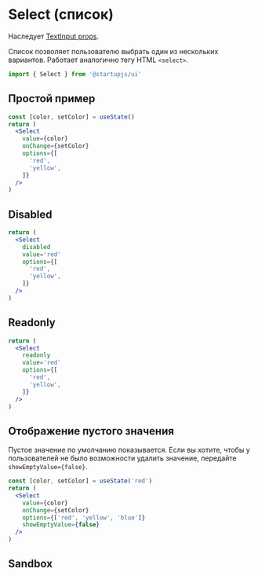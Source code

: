 
# Select (список)

Наследует [TextInput props](/docs/forms/TextInput).

Список позволяет пользователю выбрать один из нескольких вариантов. Работает аналогично тегу HTML `<select>`.

```jsx
import { Select } from '@startupjs/ui'
```

## Простой пример

```jsx example
const [color, setColor] = useState()
return (
  <Select
    value={color}
    onChange={setColor}
    options={[
      'red',
      'yellow',
    ]}
  />
)
```

## Disabled

```jsx example
return (
  <Select
    disabled
    value='red'
    options={[
      'red',
      'yellow',
    ]}
  />
)
```

## Readonly

```jsx example
return (
  <Select
    readonly
    value='red'
    options={[
      'red',
      'yellow',
    ]}
  />
)
```

## Отображение пустого значения

Пустое значение по умолчанию показывается. Если вы хотите, чтобы у пользователей не было возможности удалить значение, передайте `showEmptyValue={false}`.

```jsx example
const [color, setColor] = useState('red')
return (
  <Select
    value={color}
    onChange={setColor}
    options={['red', 'yellow', 'blue']}
    showEmptyValue={false}
  />
)
```

## Sandbox

<Sandbox Component={Select} />
